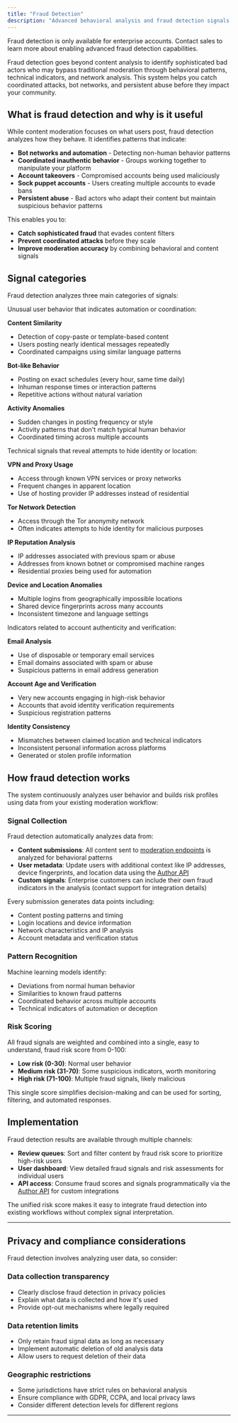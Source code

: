 ```yaml
---
title: "Fraud Detection"
description: "Advanced behavioral analysis and fraud detection signals to identify suspicious users and prevent sophisticated attacks"
---
```


<Note>
  Fraud detection is only available for enterprise accounts. Contact sales to
  learn more about enabling advanced fraud detection capabilities.
</Note>

Fraud detection goes beyond content analysis to identify sophisticated bad actors who may bypass traditional moderation through behavioral patterns, technical indicators, and network analysis. This system helps you catch coordinated attacks, bot networks, and persistent abuse before they impact your community.

## What is fraud detection and why is it useful

While content moderation focuses on what users post, fraud detection analyzes how they behave. It identifies patterns that indicate:

- **Bot networks and automation** - Detecting non-human behavior patterns
- **Coordinated inauthentic behavior** - Groups working together to manipulate your platform
- **Account takeovers** - Compromised accounts being used maliciously
- **Sock puppet accounts** - Users creating multiple accounts to evade bans
- **Persistent abuse** - Bad actors who adapt their content but maintain suspicious behavior patterns

This enables you to:

- **Catch sophisticated fraud** that evades content filters
- **Prevent coordinated attacks** before they scale
- **Improve moderation accuracy** by combining behavioral and content signals

## Signal categories

Fraud detection analyzes three main categories of signals:

<AccordionGroup>
<Accordion title="Behavioral Patterns" icon="wave-pulse">
Unusual user behavior that indicates automation or coordination:

**Content Similarity**

- Detection of copy-paste or template-based content
- Users posting nearly identical messages repeatedly
- Coordinated campaigns using similar language patterns

**Bot-like Behavior**

- Posting on exact schedules (every hour, same time daily)
- Inhuman response times or interaction patterns
- Repetitive actions without natural variation

**Activity Anomalies**

- Sudden changes in posting frequency or style
- Activity patterns that don't match typical human behavior
- Coordinated timing across multiple accounts

</Accordion>

<Accordion title="Network & Privacy Indicators" icon="globe">
Technical signals that reveal attempts to hide identity or location:

**VPN and Proxy Usage**

- Access through known VPN services or proxy networks
- Frequent changes in apparent location
- Use of hosting provider IP addresses instead of residential

**Tor Network Detection**

- Access through the Tor anonymity network
- Often indicates attempts to hide identity for malicious purposes

**IP Reputation Analysis**

- IP addresses associated with previous spam or abuse
- Addresses from known botnet or compromised machine ranges
- Residential proxies being used for automation

**Device and Location Anomalies**

- Multiple logins from geographically impossible locations
- Shared device fingerprints across many accounts
- Inconsistent timezone and language settings

</Accordion>

<Accordion title="Account Security Signals" icon="shield">
Indicators related to account authenticity and verification:

**Email Analysis**

- Use of disposable or temporary email services
- Email domains associated with spam or abuse
- Suspicious patterns in email address generation

**Account Age and Verification**

- Very new accounts engaging in high-risk behavior
- Accounts that avoid identity verification requirements
- Suspicious registration patterns

**Identity Consistency**

- Mismatches between claimed location and technical indicators
- Inconsistent personal information across platforms
- Generated or stolen profile information

</Accordion>
</AccordionGroup>

## How fraud detection works

The system continuously analyzes user behavior and builds risk profiles using data from your existing moderation workflow:

### Signal Collection

Fraud detection automatically analyzes data from:

- **Content submissions**: All content sent to [moderation endpoints](/api-reference/moderate/analyze-text) is analyzed for behavioral patterns
- **User metadata**: Update users with additional context like IP addresses, device fingerprints, and location data using the [Author API](/api-reference/author/update-an-author)
- **Custom signals**: Enterprise customers can include their own fraud indicators in the analysis (contact support for integration details)

Every submission generates data points including:

- Content posting patterns and timing
- Login locations and device information
- Network characteristics and IP analysis
- Account metadata and verification status

### Pattern Recognition

Machine learning models identify:

- Deviations from normal human behavior
- Similarities to known fraud patterns
- Coordinated behavior across multiple accounts
- Technical indicators of automation or deception

### Risk Scoring

All fraud signals are weighted and combined into a single, easy to understand, fraud risk score from 0-100:

- **Low risk (0-30)**: Normal user behavior
- **Medium risk (31-70)**: Some suspicious indicators, worth monitoring
- **High risk (71-100)**: Multiple fraud signals, likely malicious

This single score simplifies decision-making and can be used for sorting, filtering, and automated responses.

## Implementation

Fraud detection results are available through multiple channels:

- **Review queues**: Sort and filter content by fraud risk score to prioritize high-risk users
- **User dashboard**: View detailed fraud signals and risk assessments for individual users
- **API access**: Consume fraud scores and signals programmatically via the [Author API](/api-reference/author/get-an-author) for custom integrations

The unified risk score makes it easy to integrate fraud detection into existing workflows without complex signal interpretation.

---

## Privacy and compliance considerations

Fraud detection involves analyzing user data, so consider:

### Data collection transparency

- Clearly disclose fraud detection in privacy policies
- Explain what data is collected and how it's used
- Provide opt-out mechanisms where legally required

### Data retention limits

- Only retain fraud signal data as long as necessary
- Implement automatic deletion of old analysis data
- Allow users to request deletion of their data

### Geographic restrictions

- Some jurisdictions have strict rules on behavioral analysis
- Ensure compliance with GDPR, CCPA, and local privacy laws
- Consider different detection levels for different regions

---
